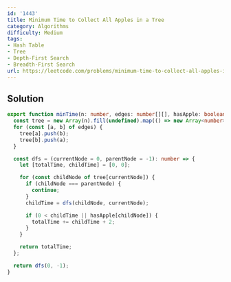 ```yaml
---
id: '1443'
title: Minimum Time to Collect All Apples in a Tree
category: Algorithms
difficulty: Medium
tags:
- Hash Table
- Tree
- Depth-First Search
- Breadth-First Search
url: https://leetcode.com/problems/minimum-time-to-collect-all-apples-in-a-tree
---
```


## Solution

```typescript filename="solution.ts" copy
export function minTime(n: number, edges: number[][], hasApple: boolean[]): number {
  const tree = new Array(n).fill(undefined).map(() => new Array<number>());
  for (const [a, b] of edges) {
    tree[a].push(b);
    tree[b].push(a);
  }

  const dfs = (currentNode = 0, parentNode = -1): number => {
    let [totalTime, childTime] = [0, 0];

    for (const childNode of tree[currentNode]) {
      if (childNode === parentNode) {
        continue;
      }
      childTime = dfs(childNode, currentNode);

      if (0 < childTime || hasApple[childNode]) {
        totalTime += childTime + 2;
      }
    }

    return totalTime;
  };

  return dfs(0, -1);
}
```

